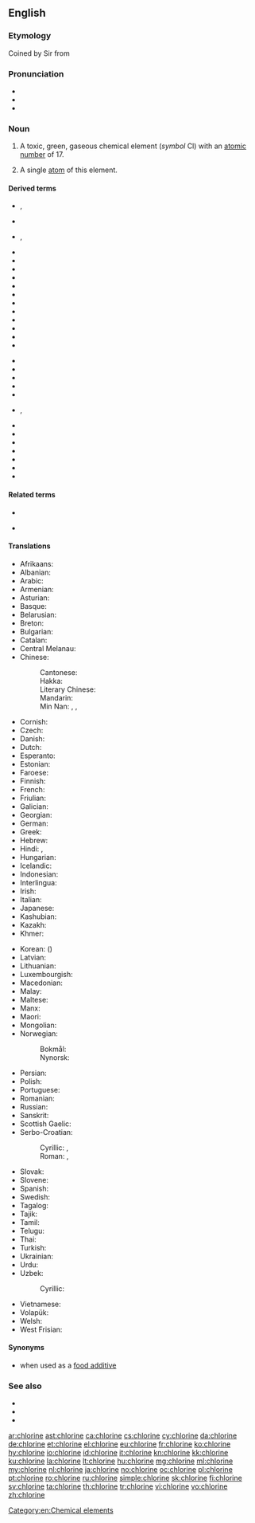 ==English==
{{elements|Cl|sulfur|S|argon|Ar}}

===Etymology===
{{PIE root|en|ǵʰelh₃}}
Coined by Sir {{w|Humphry Davy}} from {{etyl|grc|en}} {{m|grc|χλωρός||pale green}}

===Pronunciation===
* {{audio|en-us-chlorine.ogg|Audio (US)|lang=en}}
* {{IPA|/ˈklɔɹiːn/|lang=en}}
* {{rhymes|ɔɹiːn|ɔːɹɪn|lang=en}}

===Noun===
{{en-noun|-|s}}
{{wikipedia}}

# A toxic, green, gaseous chemical element (''symbol'' Cl) with an [[atomic number]] of 17.
# {{lb|en|countable}} A single [[atom]] of this element.

====Derived terms====
{{der-top}}
* {{l|en|antichlor}}, {{l|en|antichlore}}
* {{l|en|antichlorine}}
* {{l|en|chlor-}}, {{l|en|chloro-}}
* {{l|en|chloral}}
* {{l|en|chlorane}}
* {{l|en|chloric}}
* {{l|en|chloride}}
* {{l|en|chlorinate}}
* {{l|en|chlorination}}
* {{l|en|chlorine-35}}
* {{l|en|chlorine-36}}
* {{l|en|chlorine-37}}
* {{l|en|chlorine dioxide}}
* {{l|en|chlorine fluoride}}
* {{l|en|chlorine monofluoride}}
{{der-mid}}
* {{l|en|chlorine oxide}}
* {{l|en|chlorine pentafluoride}}
* {{l|en|chlorine trifluoride}}
* {{l|en|chlorine water}}
* {{l|en|chloriniferous}}
* {{l|en|chlorinise}}, {{l|en|chlorinize}}
* {{l|en|chlorinous}}
* {{l|en|chlorite}}
* {{l|en|chloroid}}
* {{l|en|chlorous}}
* {{l|en|chloruret}}
* {{l|en|dichlorine}}
* {{l|en|organochlorine}}
{{der-bottom}}

====Related terms====
{{rel-top}}
* {{l|en|chlorate}}
{{rel-mid}}
* {{l|en|chlorurated}}
{{rel-bottom}}

====Translations====
{{trans-top|chemical element}}
* Afrikaans: {{t|af|chloor}}
* Albanian: {{t|sq|hlor}}
* Arabic: {{t|ar|كُلُور|m}}
* Armenian: {{t|hy|քլոր}}
* Asturian: {{t+|ast|cloru|m}}
* Basque: {{t|eu|kloroa}}
* Belarusian: {{t|be|хлор|m|tr=xlor}}
* Breton: {{t+|br|klor|m}}
* Bulgarian: {{t|bg|хлор|m|tr=hlor}}
* Catalan: {{t+|ca|clor}}
* Central Melanau: {{t|mel|klorin}}
* Chinese:
*: Cantonese: {{t|yue|氯|tr=luk6|sc=Hani}}
*: Hakka: {{t|hak|氯|tr=liu̍k|sc=Hani}}
*: Literary Chinese: {{t|lzh|氯}}
*: Mandarin: {{t+|cmn|氯|tr=lǜ|sc=Hani}}
*: Min Nan: {{t|nan|鹽素|sc=Hani}}, {{t|nan|盐素|tr=iâm-sò͘|sc=Hani}}, {{t|nan|氯|tr=lio̍k, lo̍k|sc=Hani}}
* Cornish: {{t|kw|cloryn}}
* Czech: {{t+|cs|chlór|m}}
* Danish: {{t+|da|klor}}
* Dutch: {{t+|nl|chloor|m}}
* Esperanto: {{t+|eo|kloro}}
* Estonian: {{t+|et|kloor}}
* Faroese: {{t|fo|klor}}
* Finnish: {{t+|fi|kloori}}
* French: {{t+|fr|chlore|m}}
* Friulian: {{t|fur|clôr}}
* Galician: {{t+|gl|cloro}}
* Georgian: {{t|ka|ქლორი|sc=Geor}}
* German: {{t+|de|Chlor|n}}
* Greek: {{t+|el|χλώριο|n}}
* Hebrew: {{t+|he|כְלוֹר|m|tr=khlór}}
* Hindi: {{t|hi|नीरजी|tr=nīrajī|sc=Deva}}, {{t|hi|क्लोरीन|tr=klorīn|sc=Deva}}
* Hungarian: {{t+|hu|klór}}
* Icelandic: {{t+|is|klór}}
* Indonesian: {{t+|id|klorin}}
* Interlingua: {{t|ia|chloro}}
* Irish: {{t+|ga|clóirín}}
* Italian: {{t+|it|cloro|m}}
* Japanese: {{t+|ja|塩素|tr=えんそ, enso}}
* Kashubian: {{t|csb|chlor}}
* Kazakh: {{t+|kk|хлор|sc=Cyrl}}
* Khmer: {{t|km|ក្លរ|tr=klɔɔ|sc=Khmr}}
{{trans-mid}}
* Korean: {{t+|ko|염소|sc=Hang}} ({{t+|ko|鹽素|sc=Hang}})
* Latvian: {{t+|lv|hlors}}
* Lithuanian: {{t+|lt|chloras}}
* Luxembourgish: {{t|lb|Chlor}}
* Macedonian: {{t|mk|хлор|m|tr=hlor}}
* Malay: {{t|ms|klorin}}
* Maltese: {{t|mt|kloru}}
* Manx: {{t|gv|cloreen}}
* Maori: {{t|mi|haumāota}}
* Mongolian: {{t+|mn|хлор|sc=Cyrl}}
* Norwegian:
*: Bokmål: {{t+|nb|klor|n}}
*: Nynorsk: {{t+|nn|klor|n}}
* Persian: {{t+|fa|کلر|tr=kolor}}
* Polish: {{t+|pl|chlor|m}}
* Portuguese: {{t+|pt|cloro|m}}
* Romanian: {{t+|ro|clor|n}}
* Russian: {{t+|ru|хлор|m}}
* Sanskrit: {{t|sa|नीरजी|tr=nīrajī|sc=Deva}}
* Scottish Gaelic: {{t|gd|clòirin}}
* Serbo-Croatian:
*: Cyrillic: {{t|sh|хлор|m|sc=Cyrl}}, {{t|sh|клор|sc=Cyrl}}
*: Roman: {{t|sh|hlor|m}}, {{t+|sh|klor}}
* Slovak: {{t+|sk|chlór}}
* Slovene: {{t+|sl|klor}}
* Spanish: {{t+|es|cloro|m}}
* Swedish: {{t+|sv|klor|n}}
* Tagalog: {{t|tl|kloro}}
* Tajik: {{t|tg|хлор}}
* Tamil: {{t+|ta|குளோரின்|sc=Taml}}
* Telugu: {{t|te|హరినము}}
* Thai: {{t|th|คลอรีน|tr=klor-reen|sc=Thai}}
* Turkish: {{t+|tr|klor}}
* Ukrainian: {{t|uk|хлор|m|tr=xlor}}
* Urdu: {{t|ur|کلورین|tr=klorīn|sc=ur-Arab}}
* Uzbek: {{t|uz|hlor|tr=astatin}}
*: Cyrillic: {{t+|uz|хлор|sc=Cyrl}}
* Vietnamese: {{t|vi|clo}}
* Volapük: {{t+|vo|klorin}}
* Welsh: {{t+|cy|clorin}}
* West Frisian: {{t|fy|gloor}}
{{trans-bottom}}

====Synonyms====
* {{l|en|E925}} when used as a [[food additive]]

===See also===
* {{l|en|carnallite}}
* {{l|en|halite}}
* {{l|en|sylvite}}

[[Category:en:Chemical elements]]

[[ar:chlorine]]
[[ast:chlorine]]
[[ca:chlorine]]
[[cs:chlorine]]
[[cy:chlorine]]
[[da:chlorine]]
[[de:chlorine]]
[[et:chlorine]]
[[el:chlorine]]
[[eu:chlorine]]
[[fr:chlorine]]
[[ko:chlorine]]
[[hy:chlorine]]
[[io:chlorine]]
[[id:chlorine]]
[[it:chlorine]]
[[kn:chlorine]]
[[kk:chlorine]]
[[ku:chlorine]]
[[la:chlorine]]
[[lt:chlorine]]
[[hu:chlorine]]
[[mg:chlorine]]
[[ml:chlorine]]
[[my:chlorine]]
[[nl:chlorine]]
[[ja:chlorine]]
[[no:chlorine]]
[[oc:chlorine]]
[[pl:chlorine]]
[[pt:chlorine]]
[[ro:chlorine]]
[[ru:chlorine]]
[[simple:chlorine]]
[[sk:chlorine]]
[[fi:chlorine]]
[[sv:chlorine]]
[[ta:chlorine]]
[[th:chlorine]]
[[tr:chlorine]]
[[vi:chlorine]]
[[vo:chlorine]]
[[zh:chlorine]]